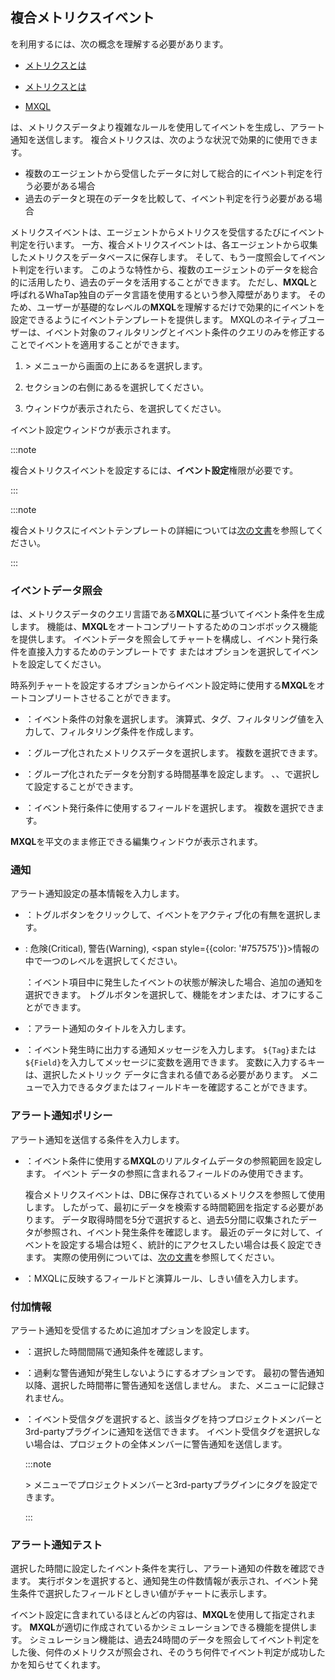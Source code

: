 ## 複合メトリクスイベント

<Cmdname sid="composite_metrics" className="uitext" />を利用するには、次の概念を理解する必要があります。

<Xclude product='npm'>

- [メトリクスとは](metrics-intro)

</Xclude>

<InDoc product='npm'>

- [メトリクスとは](../metrics/common-metrics-intro)

</InDoc>

- [MXQL](../mxql/mxql-overview)

<Cmdname sid="composite_metrics" className="uitext" />は、メトリクスデータより複雑なルールを使用してイベントを生成し、アラート通知を送信します。 複合メトリクスは、次のような状況で効果的に使用できます。

- 複数のエージェントから受信したデータに対して総合的にイベント判定を行う必要がある場合
- 過去のデータと現在のデータを比較して、イベント判定を行う必要がある場合

メトリクスイベントは、エージェントからメトリクスを受信するたびにイベント判定を行います。 一方、複合メトリクスイベントは、各エージェントから収集したメトリクスをデータベースに保存します。 そして、もう一度照会してイベント判定を行います。 このような特性から、複数のエージェントのデータを総合的に活用したり、過去のデータを活用することができます。 ただし、**MXQL**と呼ばれるWhaTap独自のデータ言語を使用するという参入障壁があります。 そのため、ユーザーが基礎的なレベルの**MXQL**を理解するだけで効果的にイベントを設定できるようにイベントテンプレートを提供します。 MXQLのネイティブユーザーは、イベント対象のフィルタリングとイベント条件のクエリのみを修正することでイベントを適用することができます。

1. <Cmdname sid="event_statistic" className="uitext" /> &gt; <Cmdname sid="event_setting" className="uitext" />メニューから画面の上にある<Cmdname sid="metrics" className="uitext" />を選択します。

2. <Cmdname sid="composite_metrics" className="uitext" />セクションの右側にある<Cmdname sid="add_notification" className="uitext" />を選択してください。

3. <Cmdname sid="composite_metrics" className="uitext" />ウィンドウが表示されたら、<Cmdname sid="create_new_composite_mxql_event" className="uitext" />を選択してください。

イベント設定ウィンドウが表示されます。 

<ImgLang img='set-event-cmetric.png' desc='複合メトリクスイベント設定' />

<Xclude product='server'>

:::note

複合メトリクスイベントを設定するには、**イベント設定**権限が必要です。

:::

</Xclude>

<InDoc product='server,postgresql,postgresql-v1,java,python,php,nodejs,golang,dotnet,browser'>

:::note

複合メトリクスにイベントテンプレートの詳細については[次の文書](#composite-metrics-template)を参照してください。

:::

</InDoc>

### イベントデータ照会

<Cmdname sid="composite_metrics" className="uitext" />は、メトリクスデータのクエリ言語である<b>MXQL</b>に基づいてイベント条件を生成します。 <Cmdname sid="create_new_composite_mxql_event" className="uitext" />機能は、<b>MXQL</b>をオートコンプリートするためのコンボボックス機能を提供します。 イベントデータを照会してチャートを構成し、イベント発行条件を直接入力するためのテンプレートです <Cmdname sid="widget" className="uitext" />または<Cmdname sid="text" className="uitext" />オプションを選択してイベントを設定してください。

<Tabs>
<TabItem value='widget' label='ウィジェット'>

時系列チャートを設定するオプションからイベント設定時に使用する**MXQL**をオートコンプリートさせることができます。

<ImgLang img='set-event-data-view.png' desc='イベントデータ参照' />

- <Cmdname sid="filter" className="uitext" />：イベント条件の対象を選択します。 <LinkImage img="number-01.png" className="ico" />演算式、<LinkImage img="number-02.png" className="ico" />タグ、<LinkImage img="number-03.png" className="ico" />フィルタリング値を入力して、フィルタリング条件を作成します。

  <ImgLang img='set-event-cmetric-filter.png' desc='フィルター' />

- <Cmdname sid="groupby" className="uitext" />：グループ化されたメトリクスデータを選択します。 複数を選択できます。

- <Cmdname sid="timeunit" className="uitext" />：グループ化されたデータを分割する時間基準を設定します。 <Cmdname sid="second" className="uitext" />、<Cmdname sid="minute" className="uitext" />、<Cmdname sid="hour" className="uitext" />で選択して設定することができます。

- <Cmdname sid="field" className="uitext" />：イベント発行条件に使用するフィールドを選択します。 複数を選択できます。

</TabItem>
<TabItem value='text' label='テキスト'>

**MXQL**を平文のまま修正できる編集ウィンドウが表示されます。

<ImgLang img='set-event-metrics-text.png' desc='メトリクスイベント - テキスト' />

</TabItem>
</Tabs>

### 通知

アラート通知設定の基本情報を入力します。

- <Cmdname sid="enable_events" className="uitext" />：トグルボタンをクリックして、イベントをアクティブ化の有無を選択します。

- <Cmdname sid="level" className="uitext" />: <span class='vslow'>危険(Critical)</span>, <span class='slow'>警告(Warning)</span>, <span style={{color: '#757575'}}>情報</span>の中で一つのレベルを選択してください。

  <Cmdname sid="resolved_event_notification" className="uitext" />：イベント項目中に発生したイベントの状態が解決した場合、追加の通知を選択できます。 トグルボタンを選択して、機能をオンまたは、オフにすることができます。

- <Cmdname sid="title" className="uitext" />：アラート通知のタイトルを入力します。

- <Cmdname sid="message" className="uitext" />：イベント発生時に出力する通知メッセージを入力します。 <code>&#36;&#123;Tag&#125;</code>または<code>&#36;&#123;Field&#125;</code>を入力してメッセージに変数を適用できます。 変数に入力するキーは、選択したメトリック データ<Cmdname sid="category" className="uitext" />に含まれる値である必要があります。 <Cmdname sid="tag_count" className="uitext" />メニューで入力できるタグまたはフィールドキーを確認することができます。

  <ImgLang img='event-config-message-example.png' desc='Message example' />

### アラート通知ポリシー

アラート通知を送信する条件を入力します。

- <Cmdname sid="data_time_range" className="uitext" />：イベント条件に使用する<b>MXQL</b>のリアルタイムデータの参照範囲を設定します。 イベント データの参照に含まれるフィールドのみ使用できます。

  複合メトリクスイベントは、DBに保存されているメトリクスを参照して使用します。 したがって、最初にデータを検索する時間範囲を指定する必要があります。 データ取得時間を5分で選択すると、過去5分間に収集されたデータが参照され、イベント発生条件を確認します。 最近のデータに対して、イベントを設定する場合は短く、統計的にアクセスしたい場合は長く設定できます。 実際の使用例については、[次の文書](#template)を参照してください。

- <Cmdname sid="condition" className="uitext" />：MXQLに反映するフィールドと演算ルール、しきい値を入力します。

### 付加情報

アラート通知を受信するために追加オプションを設定します。

- <Cmdname sid="interval" className="uitext" />：選択した時間間隔で通知条件を確認します。

- <Cmdname sid="silent" className="uitext" />：過剰な警告通知が発生しないようにするオプションです。 最初の警告通知以降、選択した時間帯に警告通知を送信しません。 また、<Cmdname sid="event_history" className="uitext" />メニューに記録されません。

- <Cmdname sid="event_tag" className="uitext" />：イベント受信タグを選択すると、該当タグを持つプロジェクトメンバーと3rd-partyプラグインに通知を送信できます。 イベント受信タグを選択しない場合は、プロジェクトの全体メンバーに警告通知を送信します。

  :::note

  <Cmdname sid="event_statistic" className="uitext" /> &gt; <Cmdname sid="event_receive_configuration" className="uitext" />メニューでプロジェクトメンバーと3rd-partyプラグインにタグを設定できます。

  :::

### アラート通知テスト

<ImgLang img='set-event-cmetric-test.png' desc='イベントルールテスト' />

選択した時間に設定したイベント条件を実行し、アラート通知の件数を確認できます。 実行ボタンを選択すると、通知発生の件数情報が表示され、イベント発生条件で選択したフィールドとしきい値がチャートに表示します。

イベント設定に含まれているほとんどの内容は、**MXQL**を使用して指定されます。 **MXQL**が適切に作成されているかシミュレーションできる機能を提供します。 シミュレーション機能は、過去24時間のデータを照会してイベント判定をした後、何件のメトリクスが照会され、そのうち何件でイベント判定が成功したかを知らせてくれます。
